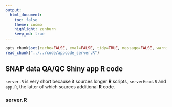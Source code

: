 ```yaml
---
output:
  html_document:
    toc: false
    theme: cosmo
    highlight: zenburn
    keep_md: true
---
```


```r
opts_chunk$set(cache=FALSE, eval=FALSE, tidy=TRUE, message=FALSE, warning=FALSE)
read_chunk("../../code/appcode_server.R")
```

##
##
## SNAP data QA/QC Shiny app R code

`server.R` is very short because it sources longer **R** scripts, `serverHead.R` and `app.R`, the latter of which sources additional **R** code.

### server.R

```r
```

